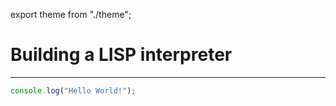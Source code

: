 export theme from "./theme";

# Building a LISP interpreter

---

```javascript A playground slide!
console.log("Hello World!");
```